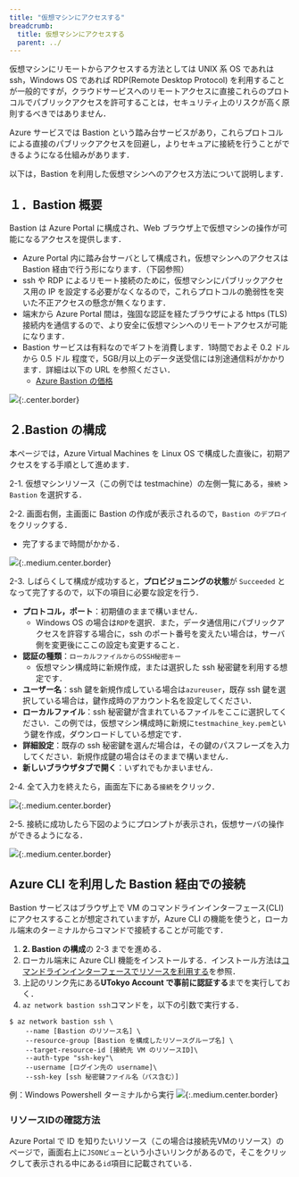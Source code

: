 ```yaml
---
title: "仮想マシンにアクセスする"
breadcrumb:
  title: 仮想マシンにアクセスする
  parent: ../
---
```



仮想マシンにリモートからアクセスする方法としては UNIX 系 OS であれは ssh，Windows OS であれば RDP(Remote Desktop Protocol) を利用することが一般的ですが，クラウドサービスへのリモートアクセスに直接これらのプロトコルでパブリックアクセスを許可することは，セキュリティ上のリスクが高く原則するべきではありません．

Azure サービスでは Bastion という踏み台サービスがあり，これらプロトコルによる直接のパブリックアクセスを回避し，よりセキュアに接続を行うことができるようになる仕組みがあります．

以下は，Bastion を利用した仮想マシンへのアクセス方法について説明します．

## １．Bastion 概要

Bastion は Azure Portal に構成され、Web ブラウザ上で仮想マシンの操作が可能になるアクセスを提供します．
- Azure Portal 内に踏み台サーバとして構成され，仮想マシンへのアクセスは Bastion 経由で行う形になります．（下図参照）
- ssh や RDP によるリモート接続のために，仮想マシンにパブリックアクセス用の IP を設定する必要がなくなるので，これらプロトコルの脆弱性を突いた不正アクセスの懸念が無くなります．
- 端末から Azure Portal 間は，強固な認証を経たブラウザによる https (TLS) 接続内を通信するので、より安全に仮想マシンへのリモートアクセスが可能になります．
- Bastion サービスは有料なのでギフトを消費します．1時間でおよそ 0.2 ドルから 0.5 ドル 程度で，5GB/月以上のデータ送受信には別途通信料がかかります．詳細は以下の URL を参照ください．
  - [Azure Bastion の価格](https://azure.microsoft.com/ja-jp/pricing/details/azure-bastion/)

![](img/01_bastion1.png){:.center.border}

## ２.Bastion の構成

本ページでは，Azure Virtual Machines を Linux OS で構成した直後に，初期アクセスをする手順として進めます．
 
2-1. 仮想マシンリソース（この例では testmachine）の左側一覧にある，`接続` > `Bastion` を選択する．

2-2. 画面右側，主画面に Bastion の作成が表示されるので，`Bastion のデプロイ` をクリックする．
  - 完了するまで時間がかかる．

![](img/02_bastion2.png){:.medium.center.border}

2-3. しばらくして構成が成功すると，**プロビジョニングの状態**が `Succeeded` となって完了するので，以下の項目に必要な設定を行う．
  - **プロトコル，ポート**：初期値のままで構いません．
    - Windows OS の場合は`RDP`を選択．また，データ通信用にパブリックアクセスを許容する場合に，ssh のポート番号を変えたい場合は，サーバ側を変更後にここの設定も変更すること．
  - **認証の種類**：`ローカルファイルからのSSH秘密キー`
    - 仮想マシン構成時に新規作成，または選択した ssh 秘密鍵を利用する想定です．
  - **ユーザー名**：ssh 鍵を新規作成している場合は`azureuser`，既存 ssh 鍵を選択している場合は，鍵作成時のアカウント名を設定してください．
  - **ローカルファイル**：ssh 秘密鍵が含まれているファイルをここに選択してください．この例では，仮想マシン構成時に新規に`testmachine_key.pem`という鍵を作成，ダウンロードしている想定です．
  - **詳細設定**：既存の ssh 秘密鍵を選んだ場合は，その鍵のパスフレーズを入力してください．新規作成鍵の場合はそのままで構いません．
  - **新しいブラウザタブで開く**：いずれでもかまいません．

2-4. 全て入力を終えたら，画面左下にある`接続`をクリック．

![](img/03_bastion3.png){:.medium.center.border}

2-5. 接続に成功したら下図のようにプロンプトが表示され，仮想サーバの操作ができるようになる．

![](img/04_bastion4.png){:.medium.center.border}

## Azure CLI を利用した Bastion 経由での接続

Bastion サービスはブラウザ上で VM のコマンドラインインターフェース(CLI)にアクセスすることが想定されていますが，Azure CLI の機能を使うと，ローカル端末のターミナルからコマンドで接続することが可能です．

1. **2. Bastion の構成**の 2-3 までを進める．
2. ローカル端末に Azure CLI 機能をインストールする．インストール方法は[コマンドラインインターフェースでリソースを利用する](/research_computing/utokyo_azure/virtualmachine/azcli/)を参照．
3. 上記のリンク先にある**UTokyo Account で事前に認証する**までを実行しておく．
3. `az network bastion ssh`コマンドを，以下の引数で実行する．
```
$ az network bastion ssh \
    --name [Bastion のリソース名] \
    --resource-group [Bastion を構成したリソースグループ名] \
    --target-resource-id [接続先 VM のリソースID]\
    --auth-type "ssh-key"\
    --username [ログイン先の username]\
    --ssh-key [ssh 秘密鍵ファイル名（パス含む）]
```

例：Windows Powershell ターミナルから実行
![](img/05_bastion5.png){:.medium.center.border}

### リソースIDの確認方法

Azure Portal で ID を知りたいリソース（この場合は接続先VMのリソース）のページで，画面右上に`JSONビュー`という小さいリンクがあるので，そこをクリックして表示される中にある`id`項目に記載されている．
